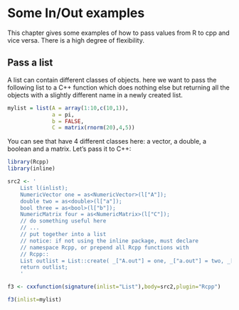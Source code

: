 
# Some In/Out examples

This chapter gives some examples of how to pass values from R to cpp and vice versa. There is a high degree of flexibility.

## Pass a list

A list can contain different classes of objects. here we want to pass the following list to a C++ function which does nothing else but returning all the objects with a slightly different name in a newly created list.

```r
mylist = list(A = array(1:10,c(10,1)),
			  a = pi,
			  b = FALSE,
			  C = matrix(rnorm(20),4,5))
```

You can see that have 4 different classes here: a vector, a double, a boolean and a matrix. Let's pass it to C++:


```r
library(Rcpp)
library(inline)

src2 <- '
	List l(inlist);
	NumericVector one = as<NumericVector>(l["A"]);
	double two = as<double>(l["a"]);
	bool three = as<bool>(l["b"]);
	NumericMatrix four = as<NumericMatrix>(l["C"]);
	// do something useful here
	// ...
	// put together into a list
	// notice: if not using the inline package, must declare
	// namespace Rcpp, or prepend all Rcpp functions with
	// Rcpp::
	List outlist = List::create( _["A.out"] = one, _["a.out"] = two, _["b.out"] = three, _["C.out"] = four);
	return outlist;
	'

f3 <- cxxfunction(signature(inlist="List"),body=src2,plugin="Rcpp")

f3(inlist=mylist)
```

